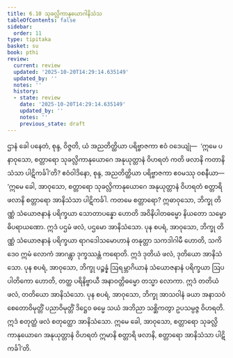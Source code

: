 ```yaml
---
title: 6.10 သုခလ္လိကာနုယောဂါနိသံသ
tableOfContents: false
sidebar:
  order: 11
type: tipitaka
basket: su
book: pthi
review:
  current: review
  updated: '2025-10-20T14:29:14.635149'
  updated_by: ''
  notes: ''
  history:
  - state: review
    date: '2025-10-20T14:29:14.635149'
    updated_by: ''
    notes: ''
    previous_state: draft
---
```



<DynamicBreadcrumb />


<ReviewStatus review={frontmatter.review} showDetails={true} />

<HypothesisAnnotation frontmatter={frontmatter} />

<Division number="185" book="pthi" e="ch" v="8" p="109">

<Paragraph number="376" book="pthi">
ဌာနံ ခေါ ပနေတံ, စုန္ဒ, ဝိဇ္ဇတိ, ယံ အညတိတ္ထိယာ ပရိဗ္ဗာဇကာ ဧဝံ ဝဒေယျုံ—  ‘ဣမေ ပနာဝုသော, စတ္တာရော သုခလ္လိကာနုယောဂေ အနုယုတ္တာနံ ဝိဟရတံ ကတိ ဖလာနိ ကတာနိသံသာ ပါဋိကင်္ခါ’တိ? ဧဝံဝါဒိနော, စုန္ဒ, အညတိတ္ထိယာ ပရိဗ္ဗာဇကာ ဧဝမဿု ဝစနီယာ—  ‘ဣမေ ခေါ, အာဝုသော, စတ္တာရော သုခလ္လိကာနုယောဂေ အနုယုတ္တာနံ ဝိဟရတံ စတ္တာရိ ဖလာနိ စတ္တာရော အာနိသံသာ ပါဋိကင်္ခါ. ကတမေ စတ္တာရော? ဣဓာဝုသော, ဘိက္ခု တိဏ္ဏံ သံယောဇနာနံ ပရိက္ခယာ သောတာပန္နော ဟောတိ အဝိနိပါတဓမ္မော နိယတော သမ္ဗောဓိပရာယဏော. ဣဒံ ပဌမံ ဖလံ, ပဌမော အာနိသံသော. ပုန စပရံ, အာဝုသော, ဘိက္ခု တိဏ္ဏံ သံယောဇနာနံ ပရိက္ခယာ ရာဂဒေါသမောဟာနံ တနုတ္တာ သကဒါဂါမီ ဟောတိ, သကိဒေဝ ဣမံ လောကံ အာဂန္တွာ ဒုက္ခဿန္တံ ကရောတိ. ဣဒံ ဒုတိယံ ဖလံ, ဒုတိယော အာနိသံသော. ပုန စပရံ, အာဝုသော, ဘိက္ခု ပဉ္စန္နံ ဩရမ္ဘာဂိယာနံ သံယောဇနာနံ ပရိက္ခယာ ဩပပါတိကော ဟောတိ, တတ္ထ ပရိနိဗ္ဗာယီ အနာဝတ္တိဓမ္မော တသ္မာ လောကာ. ဣဒံ တတိယံ ဖလံ, တတိယော အာနိသံသော. ပုန စပရံ, အာဝုသော, ဘိက္ခု အာသဝါနံ ခယာ အနာသဝံ စေတောဝိမုတ္တိံ ပညာဝိမုတ္တိံ ဒိဋ္ဌေဝ ဓမ္မေ သယံ အဘိညာ သစ္ဆိကတွာ ဥပသမ္ပဇ္ဇ ဝိဟရတိ. ဣဒံ စတုတ္ထံ ဖလံ စတုတ္ထော အာနိသံသော. ဣမေ ခေါ, အာဝုသော, စတ္တာရော သုခလ္လိကာနုယောဂေ အနုယုတ္တာနံ ဝိဟရတံ ဣမာနိ စတ္တာရိ ဖလာနိ, စတ္တာရော အာနိသံသာ ပါဋိကင်္ခါ’တိ.
</Paragraph>
</Division>